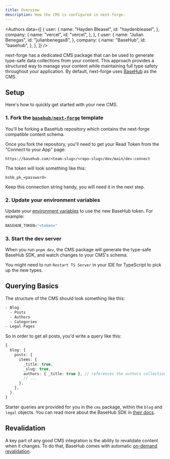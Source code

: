 ```yaml
---
title: Overview
description: How the CMS is configured in next-forge.
---
```


<Authors
  data={[
    {
      user: {
        name: "Hayden Bleasel",
        id: "haydenbleasel",
      },
      company: {
        name: "vercel",
        id: "vercel",
      },
    },
    {
      user: {
        name: "Julian Benegas",
        id: "julianbenegas8",
      },
      company: {
        name: "BaseHub",
        id: "basehub",
      },
    },
  ]}
/>

next-forge has a dedicated CMS package that can be used to generate type-safe data collections from your content. This approach provides a structured way to manage your content while maintaining full type safety throughout your application. By default, next-forge uses [BaseHub](https://basehub.com) as the CMS.

## Setup

Here's how to quickly get started with your new CMS.

### 1. Fork the [`basehub/next-forge`](https://basehub.com/basehub/next-forge?fork=1) template

You'll be forking a BaseHub repository which contains the next-forge compatible content schema.

Once you fork the repository, you'll need to get your Read Token from the "Connect to your App" page:

```
https://basehub.com/<team-slug>/<repo-slug>/dev/main/dev:connect
```

The token will look something like this:

```
bshb_pk_<password>
```

Keep this connection string handy, you will need it in the next step.

### 2. Update your environment variables

Update your [environment variables](/docs/setup/env) to use the new BaseHub token. For example:

```ts apps/web/.env
BASEHUB_TOKEN="<token>"
```

### 3. Start the dev server

When you run `pnpm dev`, the CMS package will generate the type-safe BaseHub SDK, and watch changes to your CMS's schema.

<Note>You might need to run `Restart TS Server` in your IDE for TypeScript to pick up the new types.</Note>

## Querying Basics

The structure of the CMS should look something like this:

```txt
- Blog
  - Posts
  - Authors
  - Categories
- Legal Pages
```

So in order to get all posts, you'd write a query like this:

```ts
{
  blog: {
    posts: {
      items: {
        _title: true,
        _slug: true,
        authors: { _title: true }, // references the authors collection
        // ...
      },
    },
  },
}
```

Starter queries are provided for you in the `cms` package, within the `blog` and `legal` objects. You can read more about the BaseHub SDK in [their docs](https://docs.basehub.com/nextjs-integration/).

## Revalidation

A key part of any good CMS integration is the ability to revalidate content when it changes. To do that, BaseHub comes with automatic [on-demand revalidation](https://docs.basehub.com/nextjs-integration/environments-and-caching#on-demand-revalidation-recommended).

